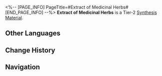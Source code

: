 <%-- [PAGE_INFO]
PageTitle=#Extract of Medicinal Herbs#
[END_PAGE_INFO] --%>
{{Item Infobox
|title       = Extract of Medicinal Herbs
|id          = 181012
|image       = Item Extract of Medicinal Herbs.png
|type        = 
|invCategory = Other Materials
|rarity      = 2
|effect      = Tier 2 Synthesis Material
|description = Medicinal herbs are the foundation of Xianzhou's medical practice, and these extracts capture the active ingredients from various herbs, enhancing their medicinal efficacy in leaps and bounds.
|source1     = Assignment Rewards
|source2     = Longevity Hall
}}
{{Description|1=''"The value of 'tradition' lies in its ability to evolve and progress, rather than remaining stagnant."''}}
'''Extract of Medicinal Herbs''' is a Tier-2 [[Synthesis Material]].

==Other Languages==
{{Other Languages
|en   = Extract of Medicinal Herbs
|zhs  = 药草提取物
|zht  = 藥草萃取物
|ja   = 薬草抽出物
|ko   = 약초 추출물
|es   = Extracto de hierbas medicinales
|fr   = Extrait de plantes médicinales
|ru   = Экстракт из лечебных трав
|th   = Extract of Medicinal Herbs
|vi   = Chất Chiết Xuất Thảo Dược
|de   = Extrakt von Heilkräutern
|id   = Extract of Medicinal Herbs
|pt   = Extrato de Ervas Medicinais
}}

==Change History==
{{Change History|2.0}}

==Navigation==
{{Synthesis Material Navbox}}